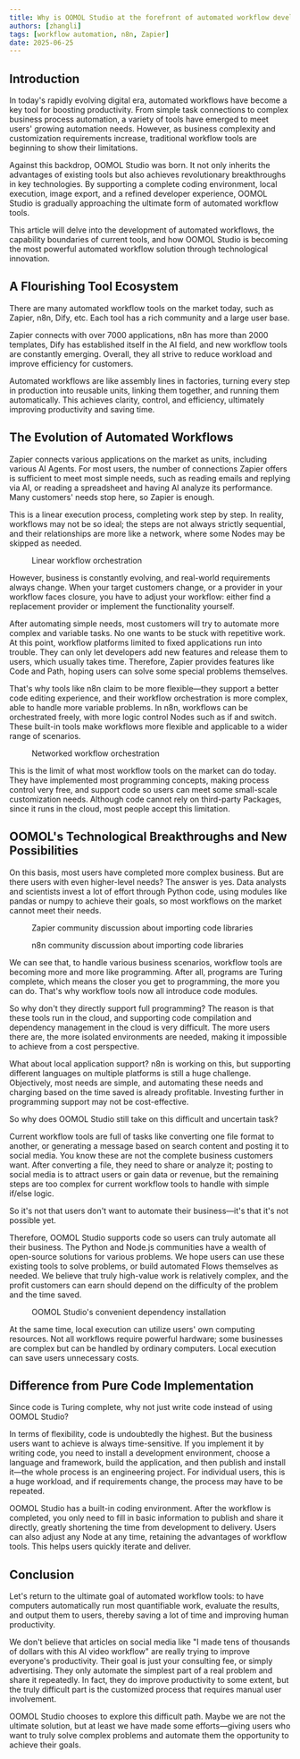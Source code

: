 ```yaml
---
title: Why is OOMOL Studio at the forefront of automated workflow development?
authors: [zhangli]
tags: [workflow automation, n8n, Zapier]
date: 2025-06-25
---
```



## Introduction

In today's rapidly evolving digital era, automated workflows have become a key tool for boosting productivity. From simple task connections to complex business process automation, a variety of tools have emerged to meet users' growing automation needs. However, as business complexity and customization requirements increase, traditional workflow tools are beginning to show their limitations.

Against this backdrop, OOMOL Studio was born. It not only inherits the advantages of existing tools but also achieves revolutionary breakthroughs in key technologies. By supporting a complete coding environment, local execution, image export, and a refined developer experience, OOMOL Studio is gradually approaching the ultimate form of automated workflow tools.

This article will delve into the development of automated workflows, the capability boundaries of current tools, and how OOMOL Studio is becoming the most powerful automated workflow solution through technological innovation.

## A Flourishing Tool Ecosystem

There are many automated workflow tools on the market today, such as Zapier, n8n, Dify, etc. Each tool has a rich community and a large user base.

Zapier connects with over 7000 applications, n8n has more than 2000 templates, Dify has established itself in the AI field, and new workflow tools are constantly emerging. Overall, they all strive to reduce workload and improve efficiency for customers.

Automated workflows are like assembly lines in factories, turning every step in production into reusable units, linking them together, and running them automatically. This achieves clarity, control, and efficiency, ultimately improving productivity and saving time.

## The Evolution of Automated Workflows

Zapier connects various applications on the market as units, including various AI Agents. For most users, the number of connections Zapier offers is sufficient to meet most simple needs, such as reading emails and replying via AI, or reading a spreadsheet and having AI analyze its performance. Many customers' needs stop here, so Zapier is enough.

This is a linear execution process, completing work step by step. In reality, workflows may not be so ideal; the steps are not always strictly sequential, and their relationships are more like a network, where some Nodes may be skipped as needed.

<figure>
  <Image
    sources={{
      light: useBaseUrl(
        "/img/blogs/2025-06-25-Future-Trends-of-Automated-Workflows/zapier-flow.png"
      ),
      dark: useBaseUrl(
        "/img/blogs/2025-06-25-Future-Trends-of-Automated-Workflows/zapier-flow.png"
      ),
    }}
    width="720"
  />
  <figcaption style={{textAlign: "center", fontStyle: "italic",color: "#828282"}}>
    Linear workflow orchestration
  </figcaption>
</figure>

However, business is constantly evolving, and real-world requirements always change. When your target customers change, or a provider in your workflow faces closure, you have to adjust your workflow: either find a replacement provider or implement the functionality yourself.

After automating simple needs, most customers will try to automate more complex and variable tasks. No one wants to be stuck with repetitive work. At this point, workflow platforms limited to fixed applications run into trouble. They can only let developers add new features and release them to users, which usually takes time. Therefore, Zapier provides features like Code and Path, hoping users can solve some special problems themselves.

That's why tools like n8n claim to be more flexible—they support a better code editing experience, and their workflow orchestration is more complex, able to handle more variable problems. In n8n, workflows can be orchestrated freely, with more logic control Nodes such as if and switch. These built-in tools make workflows more flexible and applicable to a wider range of scenarios.

<figure>
  <Image
    sources={{
      light: useBaseUrl(
        "/img/blogs/2025-06-25-Future-Trends-of-Automated-Workflows/dify-flow.png"
      ),
      dark: useBaseUrl(
        "/img/blogs/2025-06-25-Future-Trends-of-Automated-Workflows/dify-flow.png"
      ),
    }}
    width="720"
  />
  <figcaption style={{textAlign: "center", fontStyle: "italic",color: "#828282"}}>
    Networked workflow orchestration
  </figcaption>
</figure>

This is the limit of what most workflow tools on the market can do today. They have implemented most programming concepts, making process control very free, and support code so users can meet some small-scale customization needs. Although code cannot rely on third-party Packages, since it runs in the cloud, most people accept this limitation.

## OOMOL's Technological Breakthroughs and New Possibilities

On this basis, most users have completed more complex business. But are there users with even higher-level needs? The answer is yes. Data analysts and scientists invest a lot of effort through Python code, using modules like pandas or numpy to achieve their goals, so most workflows on the market cannot meet their needs.

<figure>
  <Image
    sources={{
      light: useBaseUrl(
        "/img/blogs/2025-06-25-Future-Trends-of-Automated-Workflows/zapier-import-lib.png"
      ),
      dark: useBaseUrl(
        "/img/blogs/2025-06-25-Future-Trends-of-Automated-Workflows/zapier-import-lib.png"
      ),
    }}
    width="720"
  />
  <figcaption style={{textAlign: "center", fontStyle: "italic",color: "#828282"}}>
    Zapier community discussion about importing code libraries
  </figcaption>
</figure>

<figure>
  <Image
    sources={{
      light: useBaseUrl(
        "/img/blogs/2025-06-25-Future-Trends-of-Automated-Workflows/n8n-import-lib.png"
      ),
      dark: useBaseUrl(
        "/img/blogs/2025-06-25-Future-Trends-of-Automated-Workflows/n8n-import-lib.png"
      ),
    }}
    width="720"
  />
  <figcaption style={{textAlign: "center", fontStyle: "italic",color: "#828282"}}>
    n8n community discussion about importing code libraries
  </figcaption>
</figure>

We can see that, to handle various business scenarios, workflow tools are becoming more and more like programming. After all, programs are Turing complete, which means the closer you get to programming, the more you can do. That's why workflow tools now all introduce code modules.

So why don't they directly support full programming? The reason is that these tools run in the cloud, and supporting code compilation and dependency management in the cloud is very difficult. The more users there are, the more isolated environments are needed, making it impossible to achieve from a cost perspective.

What about local application support? n8n is working on this, but supporting different languages on multiple platforms is still a huge challenge. Objectively, most needs are simple, and automating these needs and charging based on the time saved is already profitable. Investing further in programming support may not be cost-effective.

So why does OOMOL Studio still take on this difficult and uncertain task?

Current workflow tools are full of tasks like converting one file format to another, or generating a message based on search content and posting it to social media. You know these are not the complete business customers want. After converting a file, they need to share or analyze it; posting to social media is to attract users or gain data or revenue, but the remaining steps are too complex for current workflow tools to handle with simple if/else logic.

So it's not that users don't want to automate their business—it's that it's not possible yet.

Therefore, OOMOL Studio supports code so users can truly automate all their business. The Python and Node.js communities have a wealth of open-source solutions for various problems. We hope users can use these existing tools to solve problems, or build automated Flows themselves as needed. We believe that truly high-value work is relatively complex, and the profit customers can earn should depend on the difficulty of the problem and the time saved.

<figure>
  <Image
    sources={{
      light: useBaseUrl(
        "/img/blogs/2025-06-25-Future-Trends-of-Automated-Workflows/oomol-import-lib.png"
      ),
      dark: useBaseUrl(
        "/img/blogs/2025-06-25-Future-Trends-of-Automated-Workflows/oomol-import-lib.png"
      ),
    }}
    width="720"
  />
  <figcaption style={{textAlign: "center", fontStyle: "italic",color: "#828282"}}>
    OOMOL Studio's convenient dependency installation
  </figcaption>
</figure>

At the same time, local execution can utilize users' own computing resources. Not all workflows require powerful hardware; some businesses are complex but can be handled by ordinary computers. Local execution can save users unnecessary costs.

## Difference from Pure Code Implementation

Since code is Turing complete, why not just write code instead of using OOMOL Studio?

In terms of flexibility, code is undoubtedly the highest. But the business users want to achieve is always time-sensitive. If you implement it by writing code, you need to install a development environment, choose a language and framework, build the application, and then publish and install it—the whole process is an engineering project. For individual users, this is a huge workload, and if requirements change, the process may have to be repeated.

OOMOL Studio has a built-in coding environment. After the workflow is completed, you only need to fill in basic information to publish and share it directly, greatly shortening the time from development to delivery. Users can also adjust any Node at any time, retaining the advantages of workflow tools. This helps users quickly iterate and deliver.

## Conclusion

Let's return to the ultimate goal of automated workflow tools: to have computers automatically run most quantifiable work, evaluate the results, and output them to users, thereby saving a lot of time and improving human productivity.

We don't believe that articles on social media like "I made tens of thousands of dollars with this AI video workflow" are really trying to improve everyone's productivity. Their goal is just your consulting fee, or simply advertising. They only automate the simplest part of a real problem and share it repeatedly. In fact, they do improve productivity to some extent, but the truly difficult part is the customized process that requires manual user involvement.

OOMOL Studio chooses to explore this difficult path. Maybe we are not the ultimate solution, but at least we have made some efforts—giving users who want to truly solve complex problems and automate them the opportunity to achieve their goals.
